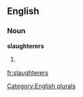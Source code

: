 
==English==

===Noun===
'''slaughterers'''

# {{plural of|[[slaughterer]]}}

[[Category:English plurals]]

[[fr:slaughterers]]